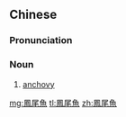 ==Chinese==
{{zh-forms|s=凤尾鱼}}

===Pronunciation===
{{zh-pron
|m=fèngwěiyú
|cat=n
}}

===Noun===
{{zh-noun}}

# [[anchovy]]

[[mg:鳳尾魚]]
[[tl:鳳尾魚]]
[[zh:鳳尾魚]]